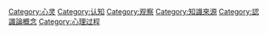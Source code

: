 {{Catnav|頁面分類|人类社会|社会科学|心理学|神經科學}}
{{Catnav|頁面分類|人类社会|生活|医学|神經科學}}

{{catmore}}
{{Commonscat|Perception}}

[[Category:心灵|Category:心灵]]
[[Category:认知|Category:认知]]
[[Category:观察|Category:观察]]
[[Category:知識來源|Category:知識來源]]
[[Category:認識論概念|Category:認識論概念]]
[[Category:心理过程|Category:心理过程]]
